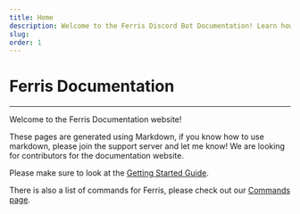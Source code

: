 ```yaml
---
title: Home
description: Welcome to the Ferris Discord Bot Documentation! Learn how to set up your bot here.
slug:
order: 1
---
```


# Ferris Documentation

---

Welcome to the Ferris Documentation website!

These pages are generated using Markdown, if you know how to use markdown, please join the support server and let me know! We are looking for contributors for the documentation website.

Please make sure to look at the [Getting Started Guide](docs/getting-started).

There is also a list of commands for Ferris, please check out our [Commands page](docs/commands).
